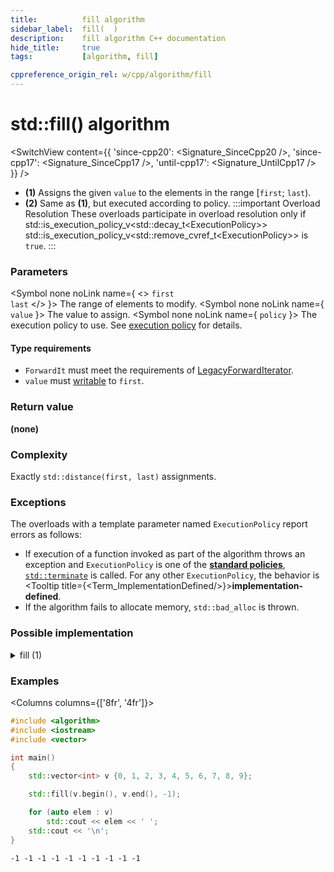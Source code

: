 ```yaml
---
title:			fill algorithm
sidebar_label:	fill(  )
description:	fill algorithm C++ documentation
hide_title:		true
tags:			[algorithm, fill]

cppreference_origin_rel: w/cpp/algorithm/fill
---
```



<!-- Terms -->


<!----------------- Codes ---------------------->


# std::fill() algorithm

<SwitchView content={{
  'since-cpp20': <Signature_SinceCpp20 />,
  'since-cpp17': <Signature_SinceCpp17 />,
  'until-cpp17': <Signature_UntilCpp17 />
}} />

- **(1)** Assigns the given `value` to the elements in the range [`first`; `last`).
- **(2)** Same as **(1)**, but executed according to policy.
	:::important Overload Resolution
	These overloads participate in overload resolution only if
	<Until v='cpp20'> std::is_execution_policy_v&lt;std::decay_t&lt;ExecutionPolicy&gt;&gt; </Until> <Since v='cpp20'>std::is_execution_policy_v&lt;std::remove_cvref_t&lt;ExecutionPolicy&gt;&gt;</Since> is <code>true</code>.
	:::

### Parameters

<SymbolTable>

  <Symbol none noLink name={ <> <code>first</code> <br/> <code>last</code> </> }>
    The range of elements to modify.
  </Symbol>
  <Symbol none noLink name={ <code>value</code> }>
    The value to assign.
  </Symbol>
  <Symbol none noLink name={ <code>policy</code> }>
    The execution policy to use. See <a href="#">execution policy</a> for details.
  </Symbol>

</SymbolTable>

#### Type requirements

- `ForwardIt` must meet the requirements of [LegacyForwardIterator](/docs/named_req/LegacyForwardIterator).
- `value` must [writable](#) to `first`.

### Return value

**(none)**

### Complexity

Exactly `std::distance(first, last)` assignments.

### Exceptions

The overloads with a template parameter named `ExecutionPolicy` report errors as follows:
- If execution of a function invoked as part of the algorithm throws an exception and `ExecutionPolicy` is one of the [**standard policies**](#), [`std::terminate`](#) is called.
	For any other `ExecutionPolicy`, the behavior is <Tooltip title={<Term_ImplementationDefined/>}>**implementation-defined**</Tooltip>.
- If the algorithm fails to allocate memory, `std::bad_alloc` is thrown.

### Possible implementation

<details>
<summary>fill (1)</summary>

```cpp

template<class ForwardIt, class T>
void fill(ForwardIt first, ForwardIt last, const T& value)
{
    for (; first != last; ++first)
        *first = value;
}
```

</details>

### Examples

<Columns columns={['8fr', '4fr']}>
<div>

```cpp title='Main.cpp' showLineNumbers
#include <algorithm>
#include <iostream>
#include <vector>

int main()
{
    std::vector<int> v {0, 1, 2, 3, 4, 5, 6, 7, 8, 9};

    std::fill(v.begin(), v.end(), -1);

    for (auto elem : v)
        std::cout << elem << ' ';
    std::cout << '\n';
}
```

</div>
<div>

```plaintext title="Output"
-1 -1 -1 -1 -1 -1 -1 -1 -1 -1
```

</div>
</Columns>
